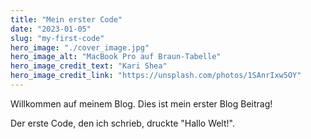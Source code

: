 ```yaml
---
title: "Mein erster Code"
date: "2023-01-05"
slug: "my-first-code"
hero_image: "./cover_image.jpg"
hero_image_alt: "MacBook Pro auf Braun-Tabelle"
hero_image_credit_text: "Kari Shea"
hero_image_credit_link: "https://unsplash.com/photos/1SAnrIxw5OY"
---
```


Willkommen auf meinem Blog. Dies ist mein erster Blog Beitrag!

Der erste Code, den ich schrieb, druckte "Hallo Welt!".

